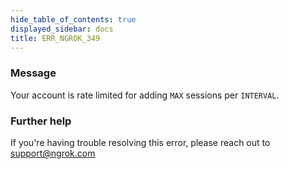 ```yaml
---
hide_table_of_contents: true
displayed_sidebar: docs
title: ERR_NGROK_349
---
```


### Message

Your account is rate limited for adding `MAX` sessions per `INTERVAL`.

<ErrorDetails />

### Further help

If you're having trouble resolving this error, please reach out to [support@ngrok.com](mailto:support@ngrok.com?subject=Help%20with%20ERR_NGROK_349)
